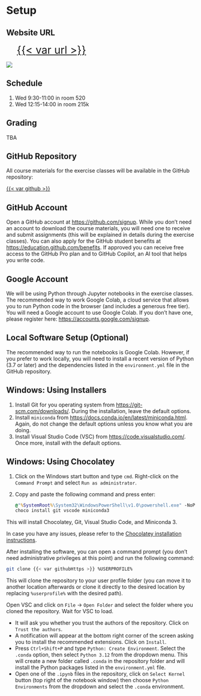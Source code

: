 # Setup {.unnumbered}

:::{.callout-note}
## Website URL

[{{< var url >}}]({{< var url >}}){style="font-size:2em; margin-left: 1em;"}

![](./figures/qr_code.png)

:::

## Schedule

1.  Wed 9:30-11:00 in room 520
2.  Wed 12:15-14:00 in room 215k

## Grading

TBA

## GitHub Repository

All course materials for the exercise classes will be available in the GitHub repository:

[{{< var github >}}]({{< var github >}})

## GitHub Account

Open a GitHub account at <https://github.com/signup>. While you don't need an account to download the course materials, you will need one to receive and submit assignments (this will be explained in details during the exercise classes). You can also apply for the GitHub student benefits at <https://education.github.com/benefits>. If approved you can receive free access to the GitHub Pro plan and to GitHub Copilot, an AI tool that helps you write code.


## Google Account

We will be using Python through Jupyter notebooks in the exercise classes. The recommended way to work Google Colab, a cloud service that allows you to run Python code in the browser (and includes a generous free tier). You will need a Google account to use Google Colab. If you don't have one, please register here: <https://accounts.google.com/signup>.

## Local Software Setup (Optional)

The recommended way to run the notebooks is Google Colab. However, if you prefer to work locally, you will need to install a recent version of Python (3.7 or later) and the dependencies listed in the `environment.yml` file in the GitHub repository.

:::{.callout-note collapsed="true"}
## Windows: Using Installers

1. Install Git for you operating system from [https://git-scm.com/downloads/](https://git-scm.com/downloads). During the installation, leave the default options.
2. Install `miniconda` from [https://docs.conda.io/en/latest/miniconda.html](https://docs.conda.io/en/latest/miniconda.html). Again, do not change the default options unless you know what you are doing.
3. Install Visual Studio Code (VSC) from [https://code.visualstudio.com/](https://code.visualstudio.com/). Once more, install with the default options.
:::


:::{.callout-note collapsed=true}
## Windows: Using Chocolatey

1. Click on the Windows start button and type `cmd`. Right-click on the `Command Prompt` and select `Run as administrator`.
2. Copy and paste the following command and press enter:

    ```cmd
    @"%SystemRoot%\System32\WindowsPowerShell\v1.0\powershell.exe" -NoProfile -InputFormat None -ExecutionPolicy Bypass -Command "iex ((New-Object System.Net.WebClient).DownloadString('https://community.chocolatey.org/install.ps1'))" && SET "PATH=%PATH%;%ALLUSERSPROFILE%\chocolatey\bin"
    choco install git vscode miniconda3    
    ```

This will install Chocolatey, Git, Visual Studio Code, and Miniconda 3.

In case you have any issues, please refer to the [Chocolatey installation instructions](https://chocolatey.org/install).
:::

After installing the software, you can open a command prompt (you don't need administrative privileges at this point) and run the following command:

```bash
git clone {{< var githubHttps >}} %USERPROFILE%
```

This will clone the repository to your user profile folder (you can move it to another location afterwards or clone it directly to the desired location by replacing `%userprofile%` with the desired path).

Open VSC and click on `File` -> `Open Folder` and select the folder where you cloned the repository. Wait for
VSC to load.

- It will ask you whether you trust the authors of the repository. Click on `Trust the authors`.
- A notification will appear at the bottom right corner of the screen asking you to install the recommended extensions. Click on `Install`.
- Press `Ctrl+Shift+P` and type `Python: Create Environment`. Select the `.conda` option, then select `Python 3.12` from the dropdown menu. This will create a new folder called `.conda` in the repository folder and will install the Python packages listed in the `environment.yml` file.
- Open one of the `.ipynb` files in the repository, click on `Select Kernel` button (top right of the notebook window) then choose `Python Environments` from the dropdown and select the `.conda` environment.
